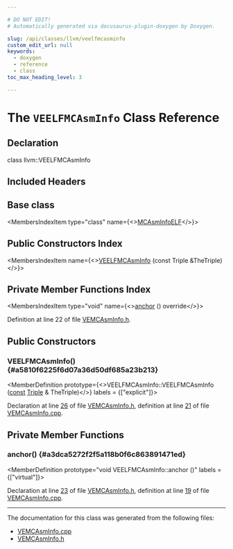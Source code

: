 ```yaml
---

# DO NOT EDIT!
# Automatically generated via docusaurus-plugin-doxygen by Doxygen.

slug: /api/classes/llvm/veelfmcasminfo
custom_edit_url: null
keywords:
  - doxygen
  - reference
  - class
toc_max_heading_level: 3

---
```





# The `VEELFMCAsmInfo` Class Reference

<DoxygenPage pluginConfig={pluginConfig}>



## Declaration

<CodeBlock>class llvm::VEELFMCAsmInfo</CodeBlock>

## Included Headers

<IncludesList>
<IncludesListItem
  filePath="Target/VE/MCTargetDesc/VEMCAsmInfo.h"
  permalink="/docs/api/files/lib/lib/target/lib/target/ve/lib/target/ve/mctargetdesc/vemcasminfo-h"
  isLocal="true" />
</IncludesList>

## Base class

<MembersIndex>

<MembersIndexItem
  type="class"
  name={<><a href="/docs/api/classes/llvm/mcasminfoelf">MCAsmInfoELF</a></>}>
</MembersIndexItem>

</MembersIndex>

## Public Constructors Index

<MembersIndex>

<MembersIndexItem
  name={<><a href="#a5810f6225f6d07a36d50df685a23b213">VEELFMCAsmInfo</a> (const Triple &amp;TheTriple)</>}>
</MembersIndexItem>

</MembersIndex>

## Private Member Functions Index

<MembersIndex>

<MembersIndexItem
  type="void"
  name={<><a href="#a3dca5272f2f5a118b0f6c863891471ed">anchor</a> () override</>}>
</MembersIndexItem>

</MembersIndex>


Definition at line 22 of file <a href="/docs/api/files/lib/lib/target/lib/target/ve/lib/target/ve/mctargetdesc/vemcasminfo-h">VEMCAsmInfo.h</a>.

<SectionDefinition>

## Public Constructors

### VEELFMCAsmInfo() {#a5810f6225f6d07a36d50df685a23b213}

<MemberDefinition
  prototype={<>VEELFMCAsmInfo::VEELFMCAsmInfo (<a href="/docs/api/files/lib/lib/target/lib/target/aarch64/aarch64promoteconstant-cpp/#a90f8350fecae261c25be85d38b451bff">const</a> <a href="/docs/api/classes/llvm/triple">Triple</a> &amp; TheTriple)</>}
  labels = {["explicit"]}>

Declaration at line <a href="/docs/api/files/lib/lib/target/lib/target/ve/lib/target/ve/mctargetdesc/vemcasminfo-h/#l00026">26</a> of file <a href="/docs/api/files/lib/lib/target/lib/target/ve/lib/target/ve/mctargetdesc/vemcasminfo-h">VEMCAsmInfo.h</a>, definition at line <a href="/docs/api/files/lib/lib/target/lib/target/ve/lib/target/ve/mctargetdesc/vemcasminfo-cpp/#l00021">21</a> of file <a href="/docs/api/files/lib/lib/target/lib/target/ve/lib/target/ve/mctargetdesc/vemcasminfo-cpp">VEMCAsmInfo.cpp</a>.
</MemberDefinition>

</SectionDefinition>

<SectionDefinition>

## Private Member Functions

### anchor() {#a3dca5272f2f5a118b0f6c863891471ed}

<MemberDefinition
  prototype="void VEELFMCAsmInfo::anchor ()"
  labels = {["virtual"]}>

Declaration at line <a href="/docs/api/files/lib/lib/target/lib/target/ve/lib/target/ve/mctargetdesc/vemcasminfo-h/#l00023">23</a> of file <a href="/docs/api/files/lib/lib/target/lib/target/ve/lib/target/ve/mctargetdesc/vemcasminfo-h">VEMCAsmInfo.h</a>, definition at line <a href="/docs/api/files/lib/lib/target/lib/target/ve/lib/target/ve/mctargetdesc/vemcasminfo-cpp/#l00019">19</a> of file <a href="/docs/api/files/lib/lib/target/lib/target/ve/lib/target/ve/mctargetdesc/vemcasminfo-cpp">VEMCAsmInfo.cpp</a>.
</MemberDefinition>

</SectionDefinition>

<hr/>

The documentation for this class was generated from the following files:

<ul>
<li><a href="/docs/api/files/lib/lib/target/lib/target/ve/lib/target/ve/mctargetdesc/vemcasminfo-cpp">VEMCAsmInfo.cpp</a></li>
<li><a href="/docs/api/files/lib/lib/target/lib/target/ve/lib/target/ve/mctargetdesc/vemcasminfo-h">VEMCAsmInfo.h</a></li>
</ul>

</DoxygenPage>
